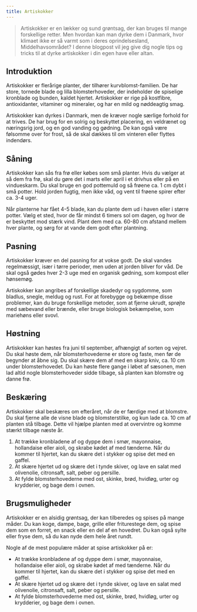 ```yaml
---
title: Artiskokker
---
```


> Artiskokker er en lækker og sund grøntsag, der kan bruges til mange forskellige retter. Men hvordan kan man dyrke dem i Danmark, hvor klimaet ikke er så varmt som i deres oprindelsesland, Middelhavsområdet? I denne blogpost vil jeg give dig nogle tips og tricks til at dyrke artiskokker i din egen have eller altan.

## Introduktion

Artiskokker er flerårige planter, der tilhører kurvblomst-familien. De har store, tornede blade og lilla blomsterhoveder, der indeholder de spiselige kronblade og bunden, kaldet hjertet. Artiskokker er rige på kostfibre, antioxidanter, vitaminer og mineraler, og har en mild og nøddeagtig smag.

Artiskokker kan dyrkes i Danmark, men de kræver nogle særlige forhold for at trives. De har brug for en solrig og beskyttet placering, en veldrænet og næringsrig jord, og en god vanding og gødning. De kan også være følsomme over for frost, så de skal dækkes til om vinteren eller flyttes indendørs.

## Såning

Artiskokker kan sås fra frø eller købes som små planter. Hvis du vælger at så dem fra frø, skal du gøre det i marts eller april i et drivhus eller på en vindueskarm. Du skal bruge en god pottemuld og så frøene ca. 1 cm dybt i små potter. Hold jorden fugtig, men ikke våd, og vent til frøene spirer efter ca. 3-4 uger.

Når planterne har fået 4-5 blade, kan du plante dem ud i haven eller i større potter. Vælg et sted, hvor de får mindst 6 timers sol om dagen, og hvor de er beskyttet mod stærk vind. Plant dem med ca. 60-80 cm afstand mellem hver plante, og sørg for at vande dem godt efter plantning.

## Pasning

Artiskokker kræver en del pasning for at vokse godt. De skal vandes regelmæssigt, især i tørre perioder, men uden at jorden bliver for våd. De skal også gødes hver 2-3 uge med en organisk gødning, som kompost eller hønsemøg.

Artiskokker kan angribes af forskellige skadedyr og sygdomme, som bladlus, snegle, meldug og rust. For at forebygge og bekæmpe disse problemer, kan du bruge forskellige metoder, som at fjerne ukrudt, sprøjte med sæbevand eller brænde, eller bruge biologisk bekæmpelse, som mariehøns eller svovl.

## Høstning

Artiskokker kan høstes fra juni til september, afhængigt af sorten og vejret. Du skal høste dem, når blomsterhovederne er store og faste, men før de begynder at åbne sig. Du skal skære dem af med en skarp kniv, ca. 10 cm under blomsterhovedet. Du kan høste flere gange i løbet af sæsonen, men lad altid nogle blomsterhoveder sidde tilbage, så planten kan blomstre og danne frø.

## Beskæring

Artiskokker skal beskæres om efteråret, når de er færdige med at blomstre. Du skal fjerne alle de visne blade og blomsterstilke, og kun lade ca. 10 cm af planten stå tilbage. Dette vil hjælpe planten med at overvintre og komme stærkt tilbage næste år.

1. At trække kronbladene af og dyppe dem i smør, mayonnaise, hollandaise eller aioli, og skrabe kødet af med tænderne. Når du kommer til hjertet, kan du skære det i stykker og spise det med en gaffel.
1. At skære hjertet ud og skære det i tynde skiver, og lave en salat med olivenolie, citronsaft, salt, peber og persille.
1. At fylde blomsterhovederne med ost, skinke, brød, hvidløg, urter og krydderier, og bage dem i ovnen.

## Brugsmuligheder

Artiskokker er en alsidig grøntsag, der kan tilberedes og spises på mange måder. Du kan koge, dampe, bage, grille eller friturestege dem, og spise dem som en forret, en snack eller en del af en hovedret. Du kan også sylte eller fryse dem, så du kan nyde dem hele året rundt.

Nogle af de mest populære måder at spise artiskokker på er:

- At trække kronbladene af og dyppe dem i smør, mayonnaise, hollandaise eller aioli, og skrabe kødet af med tænderne. Når du kommer til hjertet, kan du skære det i stykker og spise det med en gaffel.
- At skære hjertet ud og skære det i tynde skiver, og lave en salat med olivenolie, citronsaft, salt, peber og persille.
- At fylde blomsterhovederne med ost, skinke, brød, hvidløg, urter og krydderier, og bage dem i ovnen.
